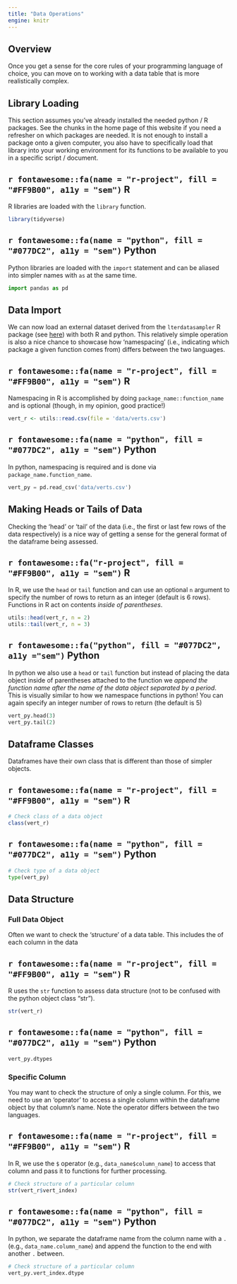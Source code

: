 ```yaml
---
title: "Data Operations"
engine: knitr
---
```


## Overview

Once you get a sense for the core rules of your programming language of choice, you can move on to working with a data table that is more realistically complex.

## Library Loading

This section assumes you've already installed the needed python / R packages. See the chunks in the home page of this website if you need a refresher on which packages are needed. It is not enough to install a package onto a given computer, you also have to specifically load that library into your working environment for its functions to be available to you in a specific script / document.

:::panel-tabset
## `r fontawesome::fa(name = "r-project", fill = "#FF9B00", a11y = "sem")` R

R libraries are loaded with the `library` function.

```r
library(tidyverse)
```

## `r fontawesome::fa(name = "python", fill = "#077DC2", a11y = "sem")` Python

Python libraries are loaded with the `import` statement and can be aliased into simpler names with `as` at the same time.

```python
import pandas as pd
```
:::

## Data Import

We can now load an external dataset derived from the `lterdatasampler` R package (see [here](https://lter.github.io/lterdatasampler/)) with both R and python. This relatively simple operation is also a nice chance to showcase how 'namespacing' (i.e., indicating which package a given function comes from) differs between the two languages.

:::panel-tabset
## `r fontawesome::fa(name = "r-project", fill = "#FF9B00", a11y = "sem")` R

Namespacing in R is accomplished by doing `package_name::function_name` and is optional (though, in my opinion, good practice!)

```r
vert_r <- utils::read.csv(file = 'data/verts.csv')
```

## `r fontawesome::fa(name = "python", fill = "#077DC2", a11y = "sem")` Python

In python, namespacing is required and is done via `package_name.function_name`.

```python
vert_py = pd.read_csv('data/verts.csv')
```
:::

## Making Heads or Tails of Data

Checking the 'head' or 'tail' of the data (i.e., the first or last few rows of the data respectively) is a nice way of getting a sense for the general format of the dataframe being assessed.

::: panel-tabset
## `r fontawesome::fa("r-project", fill = "#FF9B00", a11y = "sem")` R

In R, we use the `head` or `tail` function and can use an optional `n` argument to specify the number of rows to return as an integer (default is 6 rows). Functions in R act on contents _inside of parentheses_.

```r
utils::head(vert_r, n = 2)
utils::tail(vert_r, n = 3)
```

## `r fontawesome::fa("python", fill = "#077DC2", a11y ="sem")` Python

In python we also use a `head` or `tail` function but instead of placing the data object inside of parentheses attached to the function we _append the function name after the name of the data object separated by a period_. This is visually similar to how we namespace functions in python! You can again specify an integer number of rows to return (the default is 5)

```python
vert_py.head(3)
vert_py.tail(2)
```
:::

## Dataframe Classes

Dataframes have their own class that is different than those of simpler objects.

:::panel-tabset
## `r fontawesome::fa(name = "r-project", fill = "#FF9B00", a11y = "sem")` R

```r
# Check class of a data object
class(vert_r)
```

## `r fontawesome::fa(name = "python", fill = "#077DC2", a11y = "sem")` Python

```python
# Check type of a data object
type(vert_py)
```
:::

## Data Structure

### Full Data Object

Often we want to check the 'structure' of a data table. This includes the  of each column in the data

:::panel-tabset
## `r fontawesome::fa(name = "r-project", fill = "#FF9B00", a11y = "sem")` R

R uses the `str` function to assess data structure (not to be confused with the python object class "str").

```r
str(vert_r)
```

## `r fontawesome::fa(name = "python", fill = "#077DC2", a11y = "sem")` Python

```python
vert_py.dtypes
```
:::

### Specific Column

You may want to check the structure of only a single column. For this, we need to use an 'operator' to access a single column within the dataframe object by that column's name. Note the operator differs between the two languages.

:::panel-tabset
## `r fontawesome::fa(name = "r-project", fill = "#FF9B00", a11y = "sem")` R

In R, we use the `$` operator (e.g., `data_name$column_name`) to access that column and pass it to functions for further processing.

```r
# Check structure of a particular column
str(vert_r$vert_index)
```

## `r fontawesome::fa(name = "python", fill = "#077DC2", a11y = "sem")` Python

In python, we separate the dataframe name from the column name with a `.` (e.g., `data_name.column_name`) and append the function to the end with another `.` between.

```python
# Check structure of a particular column
vert_py.vert_index.dtype
```
:::
